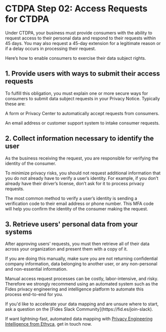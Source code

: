 
# CTDPA Step 02: Access Requests for CTDPA

Under CTDPA, your business must provide consumers with the ability to request access to their personal data and respond to their requests within 45 days. You may also request a 45-day extension for a legitimate reason or if a delay occurs in processing their request.

Here’s how to enable consumers to exercise their data subject rights.

## 1. Provide users with ways to submit their access requests
To fulfill this obligation, you must explain one or more secure ways for consumers to submit data subject requests in your Privacy Notice. Typically these are:

A form or Privacy Center to automatically accept requests from consumers.

An email address or customer support system to intake consumer requests.

## 2. Collect information necessary to identify the user
As the business receiving the request, you are responsible for verifying the identity of the consumer.

To minimize privacy risks, you should not request additional information that you do not already have to verify a user’s identity. For example, if you don’t already have their driver’s license, don’t ask for it to process privacy requests.

The most common method to verify a user’s identity is sending a verification code to their email address or phone number. This MFA code will help you confirm the identity of the consumer making the request.

## 3. Retrieve users' personal data from your systems

After approving users' requests, you must then retrieve all of their data across your organization and present them with a copy of it.

If you are doing this manually, make sure you are not returning confidential company information, data belonging to another user, or any non-personal and non-essential information.

Manual access request processes can be costly, labor-intensive, and risky. Therefore we strongly recommend using an automated system such as the Fides privacy engineering and intelligence platform to automate this process end-to-end for you.


<Callout emoji="" type="info">
If you'd like to accelerate your data mapping and are unsure where to start, ask a question on the [Fides Slack Community](https://fid.es/join-slack).

If want lightning-fast, automated data mapping with [Privacy Engineering Intelligence from Ethyca](https://ethyca.com/book-demo?utm_source=docs-site), get in touch now.
</Callout>
